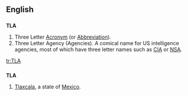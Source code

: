 ==English==

==={{initialism}}===
'''TLA'''

# Three Letter [[Acronym]] (or [[Abbreviation]]).
# Three Letter Agency (Agencies).  A comical name for US intelligence agencies, most of which have three letter names such as [[CIA]] or [[NSA]].

[[tr:TLA]]
==={{abbreviation}}===
'''TLA'''
#[[Tlaxcala]], a state of [[Mexico]].